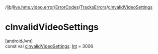 /[lib](/api-reference/android/v2/home/content)/[live.hms.video.error](../../index)/[ErrorCodes](../index)/[TracksErrors](index)/[cInvalidVideoSettings](c-invalid-video-settings)

# cInvalidVideoSettings

[androidJvm]\
const val [cInvalidVideoSettings](c-invalid-video-settings): [Int](https://kotlinlang.org/api/latest/jvm/stdlib/kotlin/-int/index.html) = 3006
